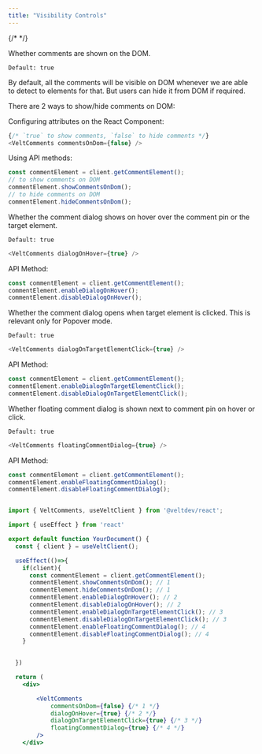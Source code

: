 ```yaml
---
title: "Visibility Controls"
---
```

{/* <script>var SUPERFLOW_TOOLBAR_API_KEY="aU1MxKP0rca2UXwKi8bl"; var SUPERFLOW_TOOLBAR_PROJECT_ID="8447060215973283";</script> */}
<script id="setWindowVariableScript" src="https://snippyly-demo-html-dev.web.app/set-window-variable.js?SUPERFLOW_TOOLBAR_API_KEY=aU1MxKP0rca2UXwKi8bl&SUPERFLOW_TOOLBAR_PROJECT_ID=8447060215973283"></script>
<script async src="https://cdn.jsdelivr.net/npm/@usesuperflow/toolbar/superflow.min.js"></script>

<Tabs>
<Tab title="React / Next.js">

<Steps titleSize="h2">

<Step title="Show/Hide comments on DOM">


Whether comments are shown on the DOM.

`Default: true`

By default, all the comments will be visible on DOM whenever we are able to detect to elements for that. But users can hide it from DOM if required.


There are 2 ways to show/hide comments on DOM:

Configuring attributes on the React Component:
```js
{/* `true` to show comments, `false` to hide comments */}
<VeltComments commentsOnDom={false} />
```

Using API methods:
```js
const commentElement = client.getCommentElement();
// to show comments on DOM
commentElement.showCommentsOnDom();
// to hide comments on DOM
commentElement.hideCommentsOnDom();
```

</Step>

<Step title="Comment dialog on hover">
Whether the comment dialog shows on hover over the comment pin or the target element.

`Default: true`

```js
<VeltComments dialogOnHover={true} />
````

API Method:

```jsx
const commentElement = client.getCommentElement();
commentElement.enableDialogOnHover();
commentElement.disableDialogOnHover();
```
</Step>

<Step title="Comment dialog on target element click">
Whether the comment dialog opens when target element is clicked. This is relevant only for Popover mode.

`Default: true`

```js
<VeltComments dialogOnTargetElementClick={true} />
````

API Method:

```jsx
const commentElement = client.getCommentElement();
commentElement.enableDialogOnTargetElementClick();
commentElement.disableDialogOnTargetElementClick();
```
</Step>

<Step title="Floating comment dialog">
Whether floating comment dialog is shown next to comment pin on hover or click.

`Default: true`

```js
<VeltComments floatingCommentDialog={true} />
````

API Method:

```jsx
const commentElement = client.getCommentElement();
commentElement.enableFloatingCommentDialog();
commentElement.disableFloatingCommentDialog();
```
</Step>


</Steps>


</Tab>

</Tabs>

<RequestExample>

```jsx React / Next.js

import { VeltComments, useVeltClient } from '@veltdev/react';

import { useEffect } from 'react'

export default function YourDocument() {
  const { client } = useVeltClient();  

  useEffect(()=>{
    if(client){
      const commentElement = client.getCommentElement();
      commentElement.showCommentsOnDom(); // 1
      commentElement.hideCommentsOnDom(); // 1
      commentElement.enableDialogOnHover(); // 2
      commentElement.disableDialogOnHover(); // 2
      commentElement.enableDialogOnTargetElementClick(); // 3
      commentElement.disableDialogOnTargetElementClick(); // 3
      commentElement.enableFloatingCommentDialog(); // 4 
      commentElement.disableFloatingCommentDialog(); // 4
    }
    

  })

  return (
    <div>

        <VeltComments          
            commentsOnDom={false} {/* 1 */}
            dialogOnHover={true} {/* 2 */}
            dialogOnTargetElementClick={true} {/* 3 */}
            floatingCommentDialog={true} {/* 4 */}
        />
    </div>
```

</RequestExample>